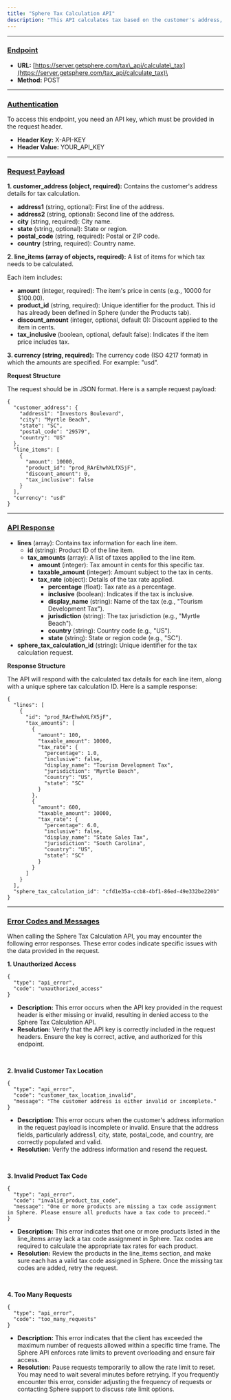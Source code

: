 ```yaml
---
title: "Sphere Tax Calculation API"
description: "This API calculates tax based on the customer's address, line item details, and currency."
---
```


---

### **<u>Endpoint</u>**

* **URL:** [https://server.getsphere.com/tax\_api/calculate\_tax](https://server.getsphere.com/tax_api/calculate_tax)\
* **Method:** POST

---

### **<u>Authentication</u>**

To access this endpoint, you need an API key, which must be provided in the request header.

* **Header Key:** X-API-KEY
* **Header Value:** YOUR_API_KEY

---

### **<u>Request Payload</u>**

**1. customer\_address (object, required):**
Contains the customer's address details for tax calculation.

* **address1** (string, optional): First line of the address.
* **address2** (string, optional): Second line of the address.
* **city** (string, required): City name.
* **state** (string, optional): State or region.
* **postal\_code** (string, required): Postal or ZIP code.
* **country** (string, required): Country name.

**2. line\_items (array of objects, required):**
A list of items for which tax needs to be calculated.

Each item includes:

* **amount** (integer, required): The item's price in cents (e.g., 10000 for $100.00).
* **product\_id** (string, required): Unique identifier for the product. This id has already been defined in Sphere (under the Products tab).
* **discount\_amount** (integer, optional, default 0): Discount applied to the item in cents.
* **tax\_inclusive** (boolean, optional, default false): Indicates if the item price includes tax.

**3. currency (string, required):**
The currency code (ISO 4217 format) in which the amounts are specified. For example: "usd".

**Request Structure**

The request should be in JSON format. Here is a sample request payload:

```
{
  "customer_address": {
    "address1": "Investors Boulevard",
    "city": "Myrtle Beach",
    "state": "SC",
    "postal_code": "29579",
    "country": "US"
  },
  "line_items": [
    {
      "amount": 10000,
      "product_id": "prod_RArEhwhXLfX5jF",
      "discount_amount": 0,
      "tax_inclusive": false
    }
  ],
  "currency": "usd"
}

```

---

### **<u>API Response</u>**

* **lines** (array): Contains tax information for each line item.
  * **id** (string): Product ID of the line item.
  * **tax\_amounts** (array): A list of taxes applied to the line item.
    * **amount** (integer): Tax amount in cents for this specific tax.
    * **taxable\_amount** (integer): Amount subject to the tax in cents.
    * **tax\_rate** (object): Details of the tax rate applied.
      * **percentage** (float): Tax rate as a percentage.
      * **inclusive** (boolean): Indicates if the tax is inclusive.
      * **display\_name** (string): Name of the tax (e.g., "Tourism Development Tax").
      * **jurisdiction** (string): The tax jurisdiction (e.g., "Myrtle Beach").
      * **country** (string): Country code (e.g., "US").
      * **state** (string): State or region code (e.g., "SC").
* **sphere\_tax\_calculation\_id** (string): Unique identifier for the tax calculation request.

**Response Structure**

The API will respond with the calculated tax details for each line item, along with a unique sphere tax calculation ID.
Here is a sample response:
```
{
  "lines": [
    {
      "id": "prod_RArEhwhXLfX5jF",
      "tax_amounts": [
        {
          "amount": 100,
          "taxable_amount": 10000,
          "tax_rate": {
            "percentage": 1.0,
            "inclusive": false,
            "display_name": "Tourism Development Tax",
            "jurisdiction": "Myrtle Beach",
            "country": "US",
            "state": "SC"
          }
        },
        {
          "amount": 600,
          "taxable_amount": 10000,
          "tax_rate": {
            "percentage": 6.0,
            "inclusive": false,
            "display_name": "State Sales Tax",
            "jurisdiction": "South Carolina",
            "country": "US",
            "state": "SC"
          }
        }
      ]
    }
  ],
  "sphere_tax_calculation_id": "cfd1e35a-ccb8-4bf1-86ed-49e332be220b"
}

```

---

### **<u>Error Codes and Messages</u>**

When calling the Sphere Tax Calculation API, you may encounter the following error responses. These error codes indicate specific issues with the data provided in the request.

**1. Unauthorized Access**
```
{
  "type": "api_error",
  "code": "unauthorized_access"
}
```
- **Description:** This error occurs when the API key provided in the request header is either missing or invalid, resulting in denied access to the Sphere Tax Calculation API.
- **Resolution:** Verify that the API key is correctly included in the request headers. Ensure the key is correct, active, and authorized for this endpoint.
<br/>

**2. Invalid Customer Tax Location**
```
{
  "type": "api_error",
  "code": "customer_tax_location_invalid",
  "message": "The customer address is either invalid or incomplete."
}
```
- **Description:** This error occurs when the customer's address information in the request payload is incomplete or invalid. Ensure that the address fields, particularly address1, city, state, postal_code, and country, are correctly populated and valid.
- **Resolution:** Verify the address information and resend the request.
<br/>

**3. Invalid Product Tax Code**
```
{
  "type": "api_error",
  "code": "invalid_product_tax_code",
  "message": "One or more products are missing a tax code assignment in Sphere. Please ensure all products have a tax code to proceed."
}
```
- **Description:** This error indicates that one or more products listed in the line_items array lack a tax code assignment in Sphere. Tax codes are required to calculate the appropriate tax rates for each product.
- **Resolution:** Review the products in the line_items section, and make sure each has a valid tax code assigned in Sphere. Once the missing tax codes are added, retry the request.
<br/>

**4. Too Many Requests**
```
{
  "type": "api_error",
  "code": "too_many_requests"
}

```
- **Description:** This error indicates that the client has exceeded the maximum number of requests allowed within a specific time frame. The Sphere API enforces rate limits to prevent overloading and ensure fair access.
- **Resolution:** Pause requests temporarily to allow the rate limit to reset. You may need to wait several minutes before retrying. If you frequently encounter this error, consider adjusting the frequency of requests or contacting Sphere support to discuss rate limit options.
